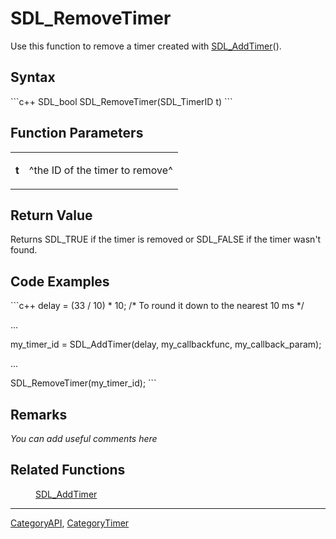 <!-- pragma section-numbers off -->
<!-- pragma camelcase off -->

= SDL_RemoveTimer =
Use this function to remove a timer created with [[SDL_AddTimer]]().


== Syntax ==
```c++
SDL_bool SDL_RemoveTimer(SDL_TimerID t)
```

== Function Parameters ==
{|
|'''t'''
|^the ID of the timer to remove^
|}

== Return Value ==
Returns SDL_TRUE if the timer is removed or SDL_FALSE if the timer wasn't found.

== Code Examples ==
```c++
delay = (33 / 10) * 10;  /* To round it down to the nearest 10 ms */

...

my_timer_id = SDL_AddTimer(delay, my_callbackfunc, my_callback_param);

...

SDL_RemoveTimer(my_timer_id);
```

== Remarks ==
''You can add useful comments here''

== Related Functions ==
:[[SDL_AddTimer]]

----
[[CategoryAPI]], [[CategoryTimer]]
